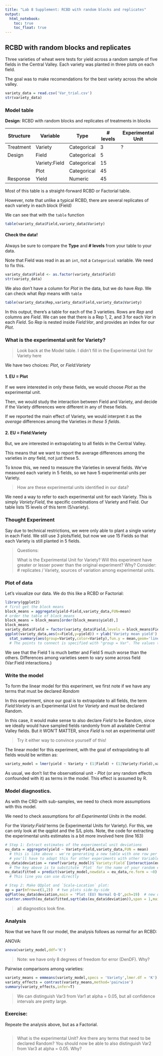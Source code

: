 ```yaml
---
title: "Lab 8 Supplement: RCBD with random blocks and replicates"
output:
  html_notebook:
    toc: true
    toc_float: true 
---
```



## RCBD with random blocks and replicates
Three varieties of wheat were tests for yield across a random sample of five fields in the Central Valley. 
Each variety was planted in three plots on each field.

The goal was to make recomendations for the best variety across the whole valley.

```r
variety_data = read.csv('Var_trial.csv')
str(variety_data)
```

### Model table

**Design**: RCBD with random blocks and replicates of treatments in blocks

| Structure | Variable      | Type        | # levels | Experimental Unit |
|-----------|---------------|-------------|----------|-------------------|
| Treatment | Variety       | Categorical | 3        | ?                 |
| Design    | Field         | Categorical | 5        |                   |
|           | Variety:Field | Categorical | 15       |                   |
|           | Plot          | Categorical | 45       |                   |
| Response  | Yield         | Numeric     | 45       |                   |

Most of this table is a straight-forward RCBD or Factorial table. 

However, note that unlike a typical RCBD, there are several replicates of each variety in each block (Field)

We can see that with the `table` function
```r
table(variety_data$Field,variety_data$Variety)
```

#### Check the data!
Always be sure to compare the **Type** and **# levels** from your table to your data.

Note that Field was read in as an `int`, not a `Categorical` variable. We need to fix this.

```r
variety_data$Field <- as.factor(variety_data$Field)
str(variety_data)
```

We also don't have a column for *Plot* in the data, but we do have *Rep*. We can check what *Rep* means
with `table`
```r
table(variety_data$Rep,variety_data$Field,variety_data$Variety)
```

In this output, there's a table for each of the 3 varieties. Rows are *Rep* and columns are *Field*.
We can see that there is a Rep 1, 2, and 3 for each *Var* in each *Field*. 
So *Rep* is nested inside *Field:Var*, and provides an index for our *Plot*.


### What is the experimental unit for Variety?

> Look back at the Model table. I didn't fill in the Experimental Unit for Variety here

We have two choices: *Plot*, or *Field:Variety*

#### 1. EU = Plot
If we were interested in only these fields, we would choose *Plot* as the experimental unit.

Then, we would study the interaction between Field and Variety, and decide if the Variety differences 
were different in any of these fields.

If we reported the main effect of Variety, we would interpret it as the *average* differences among the Varieties
*in these 5 fields*.

#### 2. EU = Field:Variety
But, we are interested in extrapolating to all fields in the Central Valley.

This means that we want to report the average differences among the varieties in *any* field, not just these 5.

To know this, we need to measure the Varieties in several fields. We've measured each variety in 5 fields,
so we have 5 experimental units per Variety.

> How are these experimental units identified in our data?

We need a way to refer to each experimental unit for each Variety. This is simply *Variety:Field*,
the specific combinations of Variety and Field. Our table lists 15 levels of this term (5/variety).

### Thought Experiment
Say due to technical restrictions, we were only able to plant a single variety in each Field.
We still use 3 plots/field, but now we use 15 Fields so that each Variety is still planted in 5 fields.

> Questions:
>
> What is the Experimental Unit for Variety?
> Will this experiment have greater or lesser power than the original experiment? Why?
>   Consider: # replicates / Variety, sources of variation among experimental units.

### Plot of data
Let's visualize our data. We do this like a RCBD or Factorial:
```r
library(ggplot2)
# first get the block means
block_means = aggregate(yield~Field,variety_data,FUN=mean)
# order the table of block_means
block_means = block_means[order(block_means$yield),]
block_means
variety_data$Field = factor(variety_data$Field,levels = block_means$Field)
ggplot(variety_data,aes(x=Field,y=yield)) + ylab('Variety mean yield') +
  stat_summary(aes(group=Variety,color=Variety),fun.y = mean,geom='line') # This calculates the mean of each Var in each Field, and connects them with a line
  # The points to connect is specified with "group = Var". The values to average are the combinations of group and x.
```

We see that the Field 1 is much better and Field 5 much worse than the others. 
Differences among varieties seem to vary some across field (Var:Field interactions.)


### Write the model
To form the linear model for this experiment, we first note if we have any terms that must be declared *Random*

In this experiment, since our goal is to extrapolate to all fields, the term *Field:Variety* is an Experimental Unit for *Variety*
and must be declared Random.

In this case, it would make sense to also declare *Field* to be Random, since we ideally would have
sampled fields randomly from all available Central Valley fields. But it WON'T MATTER, since *Field* is not an experimental unit!

> Try it either way to convince yourself of this!

The linear model for this experiment, with the goal of extrapolating to all fields would be written as:

```r
variety_model = lmer(yield ~ Variety + (1|Field) + (1|Variety:Field),variety_data)
```

As usual, we don't list the observational unit - *Plot* (or any random effects confounded with it) as terms in the model. 
This effect is assumed by R.

### Model diagnostics.
As with the CRD with sub-samples, we need to check more assumptions with this model.

We need to check assumptions for *all Experimental Units* in the model.

For the *Variety:Field* terms (ie Experimental Units for Variety).
For this, we can only look at the qqplot and the S/L plots.
Note, the code for extracting the experimental units estimates is a bit more involved here (line 163)
```r

# Step 1: Extract estimates of the experimental unit deviations
eu_data = aggregate(yield ~ Variety+Field,variety_data,FUN = mean)
  # this is like above - we're generating a new table with one row per plot
  # you'll have to adapt this for other experiments with other Variables
eu_data$deviation = ranef(variety_model)$`Variety:Field`[interaction(eu_data$Variety,eu_data$Field,drop=TRUE),1] 
  # The key above is to substitute `Plot` for the name of your random experimental unit term above in both places
eu_data$fitted = predict(variety_model,newdata = eu_data,re.form = ~0)
  # This line you can use directly

# Step 2: Make QQplot and `Scale-Location` plot:
op = par(mfrow=c(1,2))  # two plots side-by-side
qqPlot(eu_data$deviation,main = 'Plot (EU) Normal Q-Q',pch=19)  # new qqplot function
scatter.smooth(eu_data$fitted,sqrt(abs(eu_data$deviation)),span = 1,main = 'Scale-Location',ylab = expression(sqrt(abs(' deviations '))),xlab = 'Fitted values')
```

> all diagnostics look fine.

### Analysis
Now that we have fit our model, the analysis follows as normal for an RCBD:

ANOVA:
```r
anova(variety_model,ddf='K')
```

> Note: we have only 8 degrees of freedom for error (DenDF). Why?

Pairwise comparisons among varieties:
```r
variety_means = emmeans(variety_model,specs = 'Variety',lmer.df = 'K')
variety_effects = contrast(variety_means,method='pairwise')
summary(variety_effects,infer=T)
```

> We can distinguish Var3 from Var1 at alpha = 0.05, but all confidence intervals are pretty large.


### Exercise:
Repeate the analysis above, but as a Factorial.

```r

```

> What is the experimental Unit?
> Are there any terms that need to be declared Random?
> You should now be able to also distinguish Var2 from Var3 at alpha = 0.05. Why?

